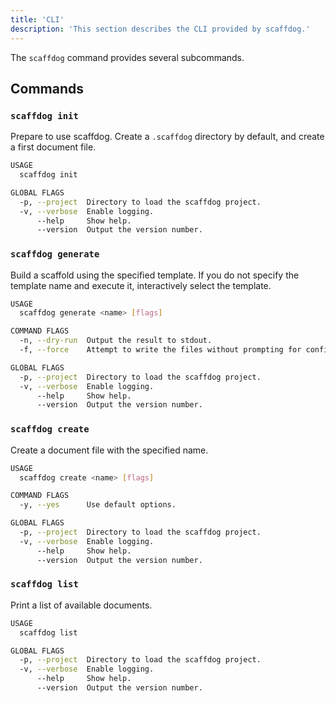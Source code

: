 ```yaml
---
title: 'CLI'
description: 'This section describes the CLI provided by scaffdog.'
---
```


The `scaffdog` command provides several subcommands.

## Commands

### `scaffdog init`

Prepare to use scaffdog. Create a `.scaffdog` directory by default, and create a first document file.

```bash
USAGE
  scaffdog init

GLOBAL FLAGS
  -p, --project  Directory to load the scaffdog project.
  -v, --verbose  Enable logging.
      --help     Show help.
      --version  Output the version number.
```

### `scaffdog generate`

Build a scaffold using the specified template. If you do not specify the template name and execute it, interactively select the template.

```bash
USAGE
  scaffdog generate <name> [flags]

COMMAND FLAGS
  -n, --dry-run  Output the result to stdout.
  -f, --force    Attempt to write the files without prompting for confirmation.

GLOBAL FLAGS
  -p, --project  Directory to load the scaffdog project.
  -v, --verbose  Enable logging.
      --help     Show help.
      --version  Output the version number.
```

### `scaffdog create`

Create a document file with the specified name.

```bash
USAGE
  scaffdog create <name> [flags]

COMMAND FLAGS
  -y, --yes      Use default options.

GLOBAL FLAGS
  -p, --project  Directory to load the scaffdog project.
  -v, --verbose  Enable logging.
      --help     Show help.
      --version  Output the version number.
```

### `scaffdog list`

Print a list of available documents.

```bash
USAGE
  scaffdog list

GLOBAL FLAGS
  -p, --project  Directory to load the scaffdog project.
  -v, --verbose  Enable logging.
      --help     Show help.
      --version  Output the version number.
```
